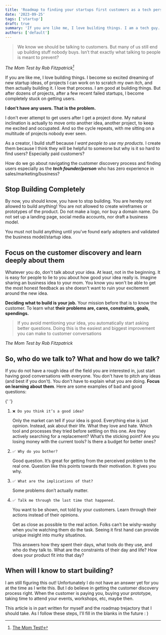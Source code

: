 ```yaml
---
title: 'Roadmap to finding your startups first customers as a tech person'
date: '2023-09-25'
tags: ['startup']
draft: true
summary: 'If you are like me, I love building things. I am a tech guy. But I do not know how to get users. This is a roadmap guide for someone who has no experience in sales and business and more techy like me.'
authors: ['default']
---
```


> We know we should be talking to customers. But many of us still end up building stuff nobody buys. Isn’t that exactly what talking to people is meant to prevent?

<cite className="bg-gray-200 p-2">The Mom Test by Rob Fitzpatrick[^1]</cite>

If you are like me, I love building things. I become so excited dreaming of new startup ideas, of projects I can work on to scratch my own itch, and then actually building it. I love that process. I am good at building things. But after dozens of projects, after a few recent failed startups, I become completely stuck on getting users.

**I don't have any users. That is the problem.**

I don't ever attempt to get users after I get a project done. My natural inclination is actually to move onto another idea, another project, to keep me excited and occupated. And so the cycle repeats, with me sitting on a multitude of projects nobody ever seen.

As a creator, I build stuff because _I want people to use my products_. I create them because I think they will be helpful to someone but why is it so hard to find users? Especially paid customers?

How do we go about navigating the customer discovery process and finding users especially as the _**tech founder/person**_ who has zero experience in sales/marketing/business?

## Stop Building Completely

By now, you should know, you have to stop building. You are hereby not allowed to build anything! You are not allowed to create wireframes or prototypes of the product. Do not make a logo, nor buy a domain name. Do not set up a landing page, social media accounts, nor draft a business model.

You must not build anything until you've found early adopters and validated the business model/startup idea.

## Focus on the customer discovery and learn deeply about them

Whatever you do, don't talk about your idea. At least, not in the beginning. It is easy for people to lie to you about how good your idea really is. Imagine sharing an business idea to your mom. You know you won't be able to get the most honest feedback as she doesn't want to ruin your excitement around the new idea.

**Deciding what to build is your job.** Your mission before that is to know the customer. To learn what **their problems are, cares, constraints, goals, spendings.**

> If you avoid mentioning your idea, you automatically start asking better questions. Doing this is the easiest and biggest improvement you can make to customer conversations

<cite className="bg-gray-200 p-2">The Mom Test by Rob Fitzpatrick</cite>

## So, who do we talk to? What and how do we talk?

If you do not have a rough idea of the field you are interested in, just start having good conversations with everyone. You don't have to pitch any ideas (and best if you don't). You don't have to explain what you are doing. **Focus on learning about them**. Here are some examples of bad and good questions:

{' '}

1. `❌ Do you think it’s a good idea?`

   Only the market can tell if your idea is good. Everything else is just opinion. Instead, ask about their life. What they love and hate. Which tool and processes they tried before settling on this one. Are they actively searching for a replacement? What’s the sticking point? Are you losing money with the current tools? Is there a budget for better ones?

2. `✅ Why do you bother?`

   Good question. It’s great for getting from the perceived problem to the real one. Question like this points towards their motivation. It gives you why.

3. `✅ What are the implications of that?`

   Some problems don’t actually matter.

4. `✅ Talk me through the last time that happened.`

   You want to be shown, not told by your customers. Learn through their actions instead of their opinions.

   Get as close as possible to the real action. Folks can’t be wishy-washy when you’re watching them do the task. Seeing it first hand can provide unique insight into murky situatinos.

   This answers how they spent their days, what tools do they use, and who do they talk to. What are the constraints of their day and life? How does your product fit into that day?

## When will I know to start building?

I am still figuring this out! Unfortunately I do not have an answer yet for you at the time as I write this. But I do believe in getting the customer discovery process right. When the customer is paying you, buying your prototype, taking time to attend your events, workshops, etc, maybe then.

This article is in part written for myself and the roadmap trejactory that I should take. As I follow these steps, I'll fill in the blanks in the future : )

[^1]: [The Mom Test!](https://www.momtestbook.com/)

